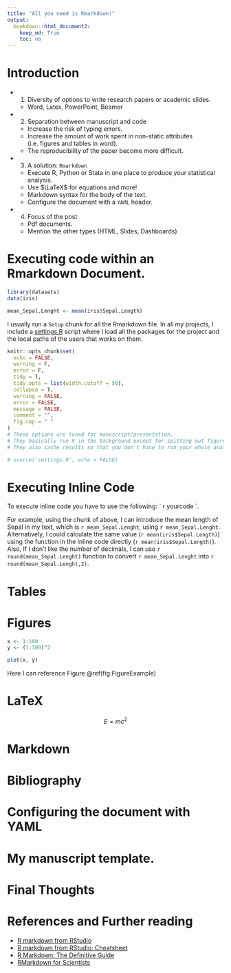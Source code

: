 ```yaml
---
title: "All you need is Rmarkdown!"
output: 
  bookdown::html_document2:
    keep_md: True
    toc: no
---
```


# Introduction

- 1) Diversity of options to write research papers or academic slides.
    - Word, Latex, PowerPoint, Beamer

- 2) Separation between manuscript and code
    - Increase the risk of typing errors.
    - Increase the amount of work spent in non-static attributes (i.e. figures and tables in word).
    - The reproducibility of the paper become more difficult.

- 3) A solution: `Rmarkdown`
    - Execute R, Python or Stata in one place to produce your statistical analysis.
    - Use $\LaTeX$ for equations and more!
    - Markdown syntax for the body of the text.
    - Configure the document with a `YAML` header.

- 4) Focus of the post
  - Pdf documents.
  - Mention the other types (HTML, Slides, Dashboards)

# Executing code within an Rmarkdown Document.
```r
library(datasets)
data(iris)

mean_Sepal.Lenght <- mean(iris$Sepal.Length)
```

I usually run a `Setup` chunk for all the Rmarkdown file. In all my projects, I include a [settings.R](https://gist.github.com/ignacioriveros1/797bc12b7eb161caba88c43cd7e6fe78) script where I load all the packages for the project and the local paths of the users that works on them.

```r
knitr::opts_chunk$set(
  echo = FALSE,
  warning = F,
  error = F,
  tidy = T,
  tidy.opts = list(width.cutoff = 50),
  collapse = T,
  warning = FALSE,
  error = FALSE,
  message = FALSE,
  comment = "",
  fig.cap = " "
)
# These options are tuned for manuscript/presentation.
# They basically run R in the background except for spitting out figures/tables
# They also cache results so that you don't have to run your whole analysis every time you fix a typo

# source('settings.R', echo = FALSE)
```


# Executing Inline Code
To execute inline code you have to use the following: \` r yourcode  \`.

For example, using the chunk of above, I can introduce the mean length of Sepal in my text, which is `r mean_Sepal.Lenght`, using ` r mean_Sepal.Lenght`. Alternatively, I could calculate the same value (`r mean(iris$Sepal.Length)`) using the function in the inline code directly (` r mean(iris$Sepal.Length)`). Also, If I don't like the number of decimals, I can use ` r round(mean_Sepal.Lenght)` function to convert `r mean_Sepal.Lenght` into `r round(mean_Sepal.Lenght,2)`.

# Tables 

# Figures
```r
x <- 1:100
y <- (1:100)^2

plot(x, y)

```

Here I can reference Figure \@ref(fig:FigureExample)


# LaTeX
$$E = mc^2$$

# Markdown

# Bibliography

# Configuring the document with YAML

# My manuscript template.

# Final Thoughts

# References and Further reading
- [R markdown from RStudio](https://rmarkdown.rstudio.com/lesson-1.html)
- [R markdown from RStudio: Cheatsheet](https://rmarkdown.rstudio.com/lesson-15.html)
- [R Markdown: The Definitive Guide](https://bookdown.org/yihui/rmarkdown/)
- [RMarkdown for Scientists](https://rmd4sci.njtierney.com)

